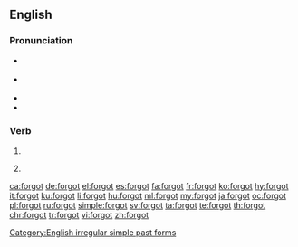==English==

===Pronunciation===
* {{a|UK}} {{IPA|/ˈfɔ.ɡɒt|ˈfə-|ˈfəʊ-/|lang=en}}
* {{a|US}} {{IPA|/ˈfɔɹ.ɡɑt|ˈfɝ-|ˈfoʊɹ-/|lang=en}}
* {{audio|en-us-forgot.ogg|Audio (US)|lang=en}}
* {{rhymes|ɒt|lang=en}}

===Verb===
{{head|en|verb form}}

# {{en-simple past of|forget}}
# {{lb|en|archaic}} {{en-past of|forget}}

[[Category:English irregular simple past forms]]

[[ca:forgot]]
[[de:forgot]]
[[el:forgot]]
[[es:forgot]]
[[fa:forgot]]
[[fr:forgot]]
[[ko:forgot]]
[[hy:forgot]]
[[it:forgot]]
[[ku:forgot]]
[[li:forgot]]
[[hu:forgot]]
[[ml:forgot]]
[[my:forgot]]
[[ja:forgot]]
[[oc:forgot]]
[[pl:forgot]]
[[ru:forgot]]
[[simple:forgot]]
[[sv:forgot]]
[[ta:forgot]]
[[te:forgot]]
[[th:forgot]]
[[chr:forgot]]
[[tr:forgot]]
[[vi:forgot]]
[[zh:forgot]]